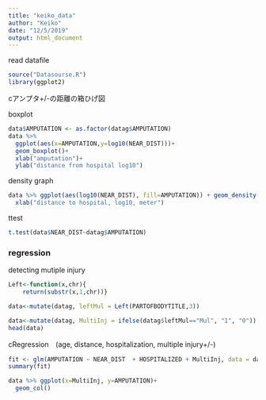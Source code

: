 ```yaml
---
title: "keiko_data"
author: "Keiko"
date: "12/5/2019"
output: html_document
---
```



read datafile 
```r
source("Datasourse.R")
library(ggplot2)
```

cアンプタ+/-の距離の箱ひげ図

boxplot
```r
data$AMPUTATION <- as.factor(datag$AMPUTATION)
data %>%
  ggplot(aes(x=AMPUTATION,y=log10(NEAR_DIST)))+
  geom_boxplot()+
  xlab("amputation")+
  ylab("distance from hospital log10")

```

density graph
```r
data %>% ggplot(aes(log10(NEAR_DIST), fill=AMPUTATION)) + geom_density(alpha = 0.2)+
  xlab("distance to hospital, log10, meter")
```

ttest
```r
t.test(data$NEAR_DIST~datag$AMPUTATION)
```



### regression


detecting mutiple injury
```r
Left<-function(x,chr){
    return(substr(x,1,chr))}

data<-mutate(datag, leftMul = Left(PARTOFBODYTITLE,3))

data<-mutate(datag, MultiInj = ifelse(datag$leftMul=="Mul", "1", "0"))
head(data)

```


cRegression　(age, distance, hospitalization, multiple injury+/-)
```r
fit <- glm(AMPUTATION ~ NEAR_DIST  + HOSPITALIZED + MultiInj, data = data, family = "binomial")
summary(fit)
```


```r
data %>% ggplot(x=MultiInj, y=AMPUTATION)+
  geom_col()
```


